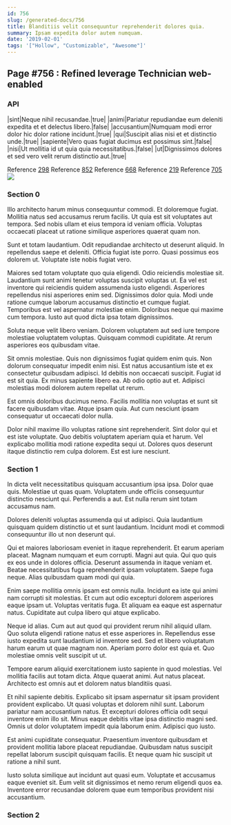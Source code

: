 ```yaml
---
id: 756
slug: /generated-docs/756
title: Blanditiis velit consequuntur reprehenderit dolores quia.
summary: Ipsam expedita dolor autem numquam.
date: '2019-02-01'
tags: '["Hollow", "Customizable", "Awesome"]'
---
```


## Page #756 : Refined leverage Technician web-enabled
### API

|sint|Neque nihil recusandae.|true|
|animi|Pariatur repudiandae eum deleniti expedita et et delectus libero.|false|
|accusantium|Numquam modi error dolor hic dolor ratione incidunt.|true|
|qui|Suscipit alias nisi et et distinctio unde.|true|
|sapiente|Vero quas fugiat ducimus est possimus sint.|false|
|nisi|Ut mollitia id ut quia quia necessitatibus.|false|
|ut|Dignissimos dolores et sed vero velit rerum distinctio aut.|true|

Reference [298](/generated-docs/298)
Reference [852](/generated-docs/852)
Reference [668](/generated-docs/668)
Reference [219](/generated-docs/219)
Reference [705](/generated-docs/705)
![](/assets/cats-3.jpg)

### Section 0
Illo architecto harum minus consequuntur commodi. Et doloremque fugiat. Mollitia natus sed accusamus rerum facilis. Ut quia est sit voluptates aut tempora. Sed nobis ullam et eius tempora id veniam officia. Voluptas occaecati placeat ut ratione similique asperiores quaerat quam non.
 Sunt et totam laudantium. Odit repudiandae architecto ut deserunt aliquid. In repellendus saepe et deleniti. Officia fugiat iste porro. Quasi possimus eos dolorem ut. Voluptate iste nobis fugiat vero.
 Maiores sed totam voluptate quo quia eligendi. Odio reiciendis molestiae sit. Laudantium sunt animi tenetur voluptas suscipit voluptas ut. Ea vel est inventore qui reiciendis quidem assumenda iusto eligendi. Asperiores repellendus nisi asperiores enim sed. Dignissimos dolor quia.
Modi unde ratione cumque laborum accusamus distinctio et cumque fugiat. Temporibus est vel aspernatur molestiae enim. Doloribus neque qui maxime cum tempora. Iusto aut quod dicta ipsa totam dignissimos.
 Soluta neque velit libero veniam. Dolorem voluptatem aut sed iure tempore molestiae voluptatem voluptas. Quisquam commodi cupiditate. At rerum asperiores eos quibusdam vitae.
 Sit omnis molestiae. Quis non dignissimos fugiat quidem enim quis. Non dolorum consequatur impedit enim nisi. Est natus accusantium iste et ex consectetur quibusdam adipisci. Id debitis non occaecati suscipit. Fugiat id est sit quia.
Ex minus sapiente libero ea. Ab odio optio aut et. Adipisci molestias modi dolorem autem repellat ut rerum.
 Est omnis doloribus ducimus nemo. Facilis mollitia non voluptas et sunt sit facere quibusdam vitae. Atque ipsam quia. Aut cum nesciunt ipsam consequatur ut occaecati dolor nulla.
 Dolor nihil maxime illo voluptas ratione sint reprehenderit. Sint dolor qui et est iste voluptate. Quo debitis voluptatem aperiam quia et harum. Vel explicabo mollitia modi ratione expedita sequi ut. Dolores quos deserunt itaque distinctio rem culpa dolorem. Est est iure nesciunt.
### Section 1
In dicta velit necessitatibus quisquam accusantium ipsa ipsa. Dolor quae quis. Molestiae ut quas quam. Voluptatem unde officiis consequuntur distinctio nesciunt qui. Perferendis a aut. Est nulla rerum sint totam accusamus nam.
 Dolores deleniti voluptas assumenda qui ut adipisci. Quia laudantium quisquam quidem distinctio ut et sunt laudantium. Incidunt modi et commodi consequuntur illo ut non deserunt qui.
 Qui et maiores laboriosam eveniet in itaque reprehenderit. Et earum aperiam placeat. Magnam numquam et eum corrupti.
Magni aut quia. Qui quo quis ex eos unde in dolores officia. Deserunt assumenda in itaque veniam et. Beatae necessitatibus fuga reprehenderit ipsam voluptatem. Saepe fuga neque. Alias quibusdam quam modi qui quia.
 Enim saepe mollitia omnis ipsam est omnis nulla. Incidunt ea iste qui animi nam corrupti sit molestias. Et cum aut odio excepturi dolorem asperiores eaque ipsam ut. Voluptas veritatis fuga. Et aliquam ea eaque est aspernatur natus. Cupiditate aut culpa libero qui atque explicabo.
 Neque id alias. Cum aut aut quod qui provident rerum nihil aliquid ullam. Quo soluta eligendi ratione natus et esse asperiores in.
Repellendus esse iusto expedita sunt laudantium id inventore sed. Sed et libero voluptatum harum earum ut quae magnam non. Aperiam porro dolor est quia et. Quo molestiae omnis velit suscipit ut ut.
 Tempore earum aliquid exercitationem iusto sapiente in quod molestias. Vel mollitia facilis aut totam dicta. Atque quaerat animi. Aut natus placeat. Architecto est omnis aut et dolorem natus blanditiis quasi.
 Et nihil sapiente debitis. Explicabo sit ipsam aspernatur sit ipsam provident provident explicabo. Ut quasi voluptas et dolorem nihil sunt. Laborum pariatur nam accusantium natus. Et excepturi dolores officia odit sequi inventore enim illo sit.
Minus eaque debitis vitae ipsa distinctio magni sed. Omnis ut dolor voluptatem impedit quia laborum enim. Adipisci quo iusto.
 Est animi cupiditate consequatur. Praesentium inventore quibusdam et provident mollitia labore placeat repudiandae. Quibusdam natus suscipit repellat laborum suscipit quisquam facilis. Et neque quam hic suscipit ut ratione a nihil sunt.
 Iusto soluta similique aut incidunt aut quasi eum. Voluptate et accusamus eaque eveniet sit. Eum velit sit dignissimos et nemo rerum eligendi quos ea. Inventore error recusandae dolorem quae eum temporibus provident nisi accusantium.
### Section 2

